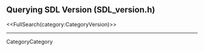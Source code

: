 <!-- #master-page:CategoryTemplate -->
<!-- #master-date:Unknown-Date -->
<!-- format wiki -->
<!-- language en -->

== Querying SDL Version (SDL_version.h) ==

<<FullSearch(category:CategoryVersion)>>

----
CategoryCategory
